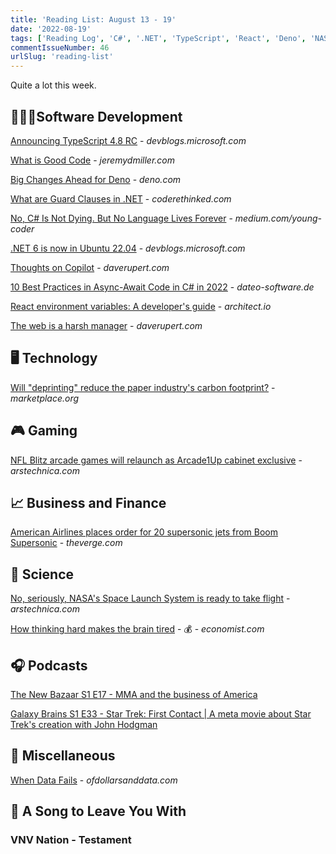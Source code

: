 ```yaml
---
title: 'Reading List: August 13 - 19'
date: '2022-08-19'
tags: ['Reading Log', 'C#', '.NET', 'TypeScript', 'React', 'Deno', 'NASA', 'Artemis']
commentIssueNumber: 46
urlSlug: 'reading-list'
---
```


Quite a lot this week.

## 👨🏼‍💻Software Development

[Announcing TypeScript 4.8 RC](https://devblogs.microsoft.com/typescript/announcing-typescript-4-8-rc/) - *devblogs.microsoft.com*

[What is Good Code](https://jeremydmiller.com/2022/08/09/what-is-good-code/) - *jeremydmiller.com*

[Big Changes Ahead for Deno](https://deno.com/blog/changes) - *deno.com*

[What are Guard Clauses in .NET](https://coderethinked.com/what-are-guard-clauses-in-net/) - *coderethinked.com*

[No, C# Is Not Dying. But No Language Lives Forever](https://medium.com/young-coder/no-c-is-not-dying-but-no-language-lives-forever-3f841aeeaf55) - *medium.com/young-coder*

[.NET 6 is now in Ubuntu 22.04](https://devblogs.microsoft.com/dotnet/dotnet-6-is-now-in-ubuntu-2204/) - *devblogs.microsoft.com*

[Thoughts on Copilot](https://daverupert.com/2022/08/github-copilot/) - *daverupert.com*

[10 Best Practices in Async-Await Code in C# in 2022](https://dateo-software.de/blog/best-practices-async-await/) - *dateo-software.de*

[React environment variables: A developer's guide](https://www.architect.io/blog/2022-08-16/react-environment-variables-developers-guide/) - *architect.io*

[The web is a harsh manager](https://daverupert.com/2022/08/web-is-a-harsh-manager/) - *daverupert.com*

## 🖥 Technology

[Will "deprinting" reduce the paper industry's carbon footprint?](https://www.marketplace.org/2022/08/17/will-deprinting-reduce-the-paper-industrys-carbon-footprint/) - *marketplace.org*

## 🎮 Gaming

[NFL Blitz arcade games will relaunch as Arcade1Up cabinet exclusive](https://arstechnica.com/gaming/2022/08/nfl-blitz-arcade-games-will-relaunch-as-arcade1up-cabinet-exclusive/) - *arstechnica.com*

## 📈 Business and Finance

[American Airlines places order for 20 supersonic jets from Boom Supersonic](https://www.theverge.com/2022/8/16/23308514/american-airlines-boom-supersonic-jet-order) - *theverge.com*

## 🔬 Science

[No, seriously, NASA's Space Launch System is ready to take flight](https://arstechnica.com/science/2022/08/nasa-declares-that-its-space-launch-system-rocket-is-now-ready-to-fly/) - *arstechnica.com*

[How thinking hard makes the brain tired](https://www.economist.com/science-and-technology/2022/08/11/how-thinking-hard-makes-the-brain-tired) - 💰 - *economist.com*

## 🎧 Podcasts

[The New Bazaar S1 E17 - MMA and the business of America](https://shows.acast.com/the-new-bazaar/episodes/mma-and-the-business-of-america)

[Galaxy Brains S1 E33 - Star Trek: First Contact | A meta movie about Star Trek's creation with John Hodgman](https://podcasts.apple.com/us/podcast/star-trek-first-contact-a-meta-movie-about-star/id1562785021?i=1000543045178)

## 🎒 Miscellaneous

[When Data Fails](https://ofdollarsanddata.com/when-data-fails/) - *ofdollarsanddata.com*

## 🎵 A Song to Leave You With

### VNV Nation - Testament

<YouTubeEmbed
    id="9kf0BiM6Unc"
    title="VNV Nation - Testament"
/>
